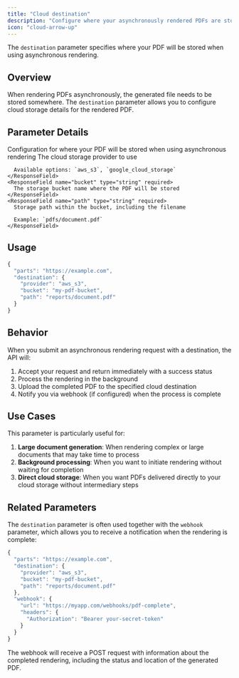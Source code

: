 ```yaml
---
title: "Cloud destination"
description: "Configure where your asynchronously rendered PDFs are stored in the cloud"
icon: "cloud-arrow-up"
---
```


The `destination` parameter specifies where your PDF will be stored when using asynchronous rendering.

## Overview

When rendering PDFs asynchronously, the generated file needs to be stored somewhere. The `destination` parameter allows you to configure cloud storage details for the rendered PDF.

## Parameter Details

<ResponseField name="destination" type="object" required>
  Configuration for where your PDF will be stored when using asynchronous rendering
  <Expandable title="Properties">
    <ResponseField name="provider" type="enum<string>" required>
      The cloud storage provider to use
      
      Available options: `aws_s3`, `google_cloud_storage`
    </ResponseField>
    <ResponseField name="bucket" type="string" required>
      The storage bucket name where the PDF will be stored
    </ResponseField>
    <ResponseField name="path" type="string" required>
      Storage path within the bucket, including the filename
      
      Example: `pdfs/document.pdf`
    </ResponseField>
  </Expandable>
</ResponseField>

## Usage

```javascript
{
  "parts": "https://example.com",
  "destination": {
    "provider": "aws_s3",
    "bucket": "my-pdf-bucket",
    "path": "reports/document.pdf"
  }
}
```

## Behavior

When you submit an asynchronous rendering request with a destination, the API will:

1. Accept your request and return immediately with a success status
2. Process the rendering in the background
3. Upload the completed PDF to the specified cloud destination
4. Notify you via webhook (if configured) when the process is complete

## Use Cases

This parameter is particularly useful for:

1. **Large document generation**: When rendering complex or large documents that may take time to process
2. **Background processing**: When you want to initiate rendering without waiting for completion
3. **Direct cloud storage**: When you want PDFs delivered directly to your cloud storage without intermediary steps

## Related Parameters

The `destination` parameter is often used together with the `webhook` parameter, which allows you to receive a notification when the rendering is complete:

```javascript
{
  "parts": "https://example.com",
  "destination": {
    "provider": "aws_s3",
    "bucket": "my-pdf-bucket",
    "path": "reports/document.pdf"
  },
  "webhook": {
    "url": "https://myapp.com/webhooks/pdf-complete",
    "headers": {
      "Authorization": "Bearer your-secret-token"
    }
  }
}
```

The webhook will receive a POST request with information about the completed rendering, including the status and location of the generated PDF. 